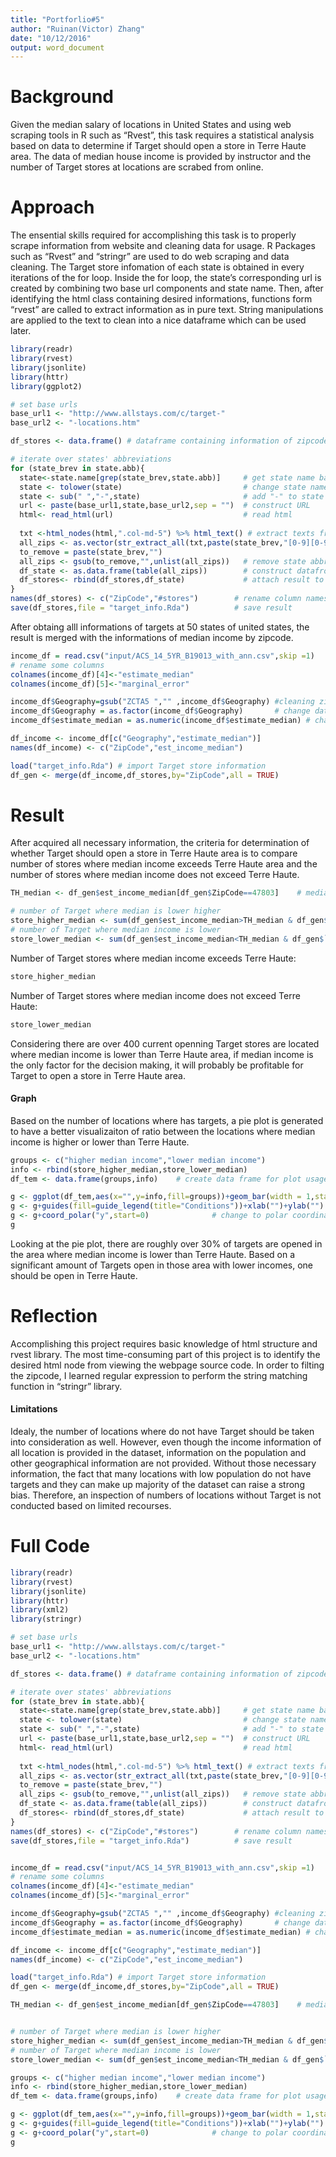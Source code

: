 ```yaml
---
title: "Portforlio#5"
author: "Ruinan(Victor) Zhang"
date: "10/12/2016"
output: word_document
---
```


# Background
Given the median salary of locations in United States and using web scraping tools in R such as "Rvest", this task requires a statistical analysis based on data to determine if Target should open a store in Terre Haute area. The data of median house income is provided by instructor and the number of Target stores at locations are scrabed from online. 

# Approach
The ensential skills required for accomplishing this task is to properly scrape information from website and cleaning data for usage. R Packages such as "Rvest" and "stringr" are used to do web scraping and data cleaning. The Target store infomation of each state is obtained in every iterations of the for loop. Inside the for loop, the state's corresponding url is created by combining two base url components and state name. Then, after identifying the html class containing desired informations, functions form "rvest" are called to extract information as in pure text. String manipulations are applied to the text to clean into a nice dataframe which can be used later. 
```r
library(readr)
library(rvest)
library(jsonlite)
library(httr)
library(ggplot2)
```


```r
# set base urls
base_url1 <- "http://www.allstays.com/c/target-"
base_url2 <- "-locations.htm"

df_stores <- data.frame() # dataframe containing information of zipcode where is at least a Target Store

# iterate over states' abbreviations
for (state_brev in state.abb){
  state<-state.name[grep(state_brev,state.abb)]     # get state name based on abbreviation
  state <- tolower(state)                           # change state name to lower case
  state <- sub(" ","-",state)                       # add "-" to state name
  url <- paste(base_url1,state,base_url2,sep = "")  # construct URL
  html<- read_html(url)                             # read html
  
  txt <-html_nodes(html,".col-md-5") %>% html_text() # extract texts from specific html class
  all_zips <- as.vector(str_extract_all(txt,paste(state_brev,"[0-9][0-9][0-9][0-9][0-9]"))) #extract zipcode
  to_remove = paste(state_brev,"")
  all_zips <- gsub(to_remove,"",unlist(all_zips))   # remove state abbreviation in the zipcode
  df_state <- as.data.frame(table(all_zips))        # construct datafrome for zipcodes which has Target Store
  df_stores<- rbind(df_stores,df_state)             # attach result to final output df
}
names(df_stores) <- c("ZipCode","#stores")        # rename column names
save(df_stores,file = "target_info.Rda")          # save result
```
After obtaing alll informations of targets at 50 states of united states, the result is merged with the informations of median income by zipcode. 
```r
income_df = read.csv("input/ACS_14_5YR_B19013_with_ann.csv",skip =1)
# rename some columns
colnames(income_df)[4]<-"estimate_median"
colnames(income_df)[5]<-"marginal_error"

income_df$Geography=gsub("ZCTA5 ","" ,income_df$Geography) #cleaning zipcode column
income_df$Geography = as.factor(income_df$Geography)       # change data types to factor
income_df$estimate_median = as.numeric(income_df$estimate_median) # change data types to numerical

df_income <- income_df[c("Geography","estimate_median")]
names(df_income) <- c("ZipCode","est_income_median")

load("target_info.Rda") # import Target store information
df_gen <- merge(df_income,df_stores,by="ZipCode",all = TRUE)
```

# Result
After acquired all necessary information, the criteria for determination of whether Target should open a store in Terre Haute area is to compare number of stores where median income exceeds Terre Haute area and the number of stores where median income does not exceed Terre Haute. 

```r
TH_median <- df_gen$est_income_median[df_gen$ZipCode==47803]    # median income of Terre Haute

# number of Target where median is lower higher
store_higher_median <- sum(df_gen$est_income_median>TH_median & df_gen$`#stores`>0,na.rm=TRUE)
# number of Target where median income is lower
store_lower_median <- sum(df_gen$est_income_median<TH_median & df_gen$`#stores`>0,na.rm=TRUE)
```

Number of Target stores where median income exceeds Terre Haute:
```r
store_higher_median
```

Number of Target stores where median income does not exceed Terre Haute:
```r
store_lower_median
```
Considering there are over 400 current openning Target stores are located where median income is lower than Terre Haute area, if median income is the only factor for the decision making, it will probably be profitable for Target to open a store in Terre Haute area.

#### Graph
Based on the number of locations where has targets, a pie plot is generated to have a better visualizaiton of ratio between the locations where median income is higher or lower than Terre Haute.


```r
groups <- c("higher median income","lower median income")
info <- rbind(store_higher_median,store_lower_median)
df_tem <- data.frame(groups,info)    # create data frame for plot usage

g <- ggplot(df_tem,aes(x="",y=info,fill=groups))+geom_bar(width = 1,stat = "identity") # construct bar plot
g <- g+guides(fill=guide_legend(title="Conditions"))+xlab("")+ylab("")      # set labels
g <- g+coord_polar("y",start=0)              # change to polar coordinate system
g
```



Looking at the pie plot, there are roughly over 30% of targets are opened in the area where median income is lower than Terre Haute. Based on a significant amount of Targets open in those area with lower incomes, one should be open in Terre Haute.

# Reflection
Accomplishing this project requires basic knowledge of html structure and rvest library. The most time-consuming part of this project is to identify the desired html node from viewing the webpage source code. In order to filting the zipcode, I learned regular expression to perform the string matching function in "stringr" library.

#### Limitations
Idealy, the number of locations where do not have Target should be taken into consideration as well. However, even though the income information of all location is provided in the dataset, information on the population and other geographical information are not provided. Without those necessary information, the fact that many locations with low population do not have targets and they can make up majority of the dataset can raise a strong bias. Therefore, an inspection of numbers of locations without Target is not conducted based on limited recourses. 


# Full Code
```r
library(readr)
library(rvest)
library(jsonlite)
library(httr)
library(xml2)
library(stringr)

# set base urls
base_url1 <- "http://www.allstays.com/c/target-"
base_url2 <- "-locations.htm"

df_stores <- data.frame() # dataframe containing information of zipcode where is at least a Target Store

# iterate over states' abbreviations
for (state_brev in state.abb){
  state<-state.name[grep(state_brev,state.abb)]     # get state name based on abbreviation
  state <- tolower(state)                           # change state name to lower case
  state <- sub(" ","-",state)                       # add "-" to state name
  url <- paste(base_url1,state,base_url2,sep = "")  # construct URL
  html<- read_html(url)                             # read html
  
  txt <-html_nodes(html,".col-md-5") %>% html_text() # extract texts from specific html class
  all_zips <- as.vector(str_extract_all(txt,paste(state_brev,"[0-9][0-9][0-9][0-9][0-9]"))) #extract zipcode
  to_remove = paste(state_brev,"")
  all_zips <- gsub(to_remove,"",unlist(all_zips))   # remove state abbreviation in the zipcode
  df_state <- as.data.frame(table(all_zips))        # construct datafrome for zipcodes which has Target Store
  df_stores<- rbind(df_stores,df_state)             # attach result to final output df
}
names(df_stores) <- c("ZipCode","#stores")        # rename column names
save(df_stores,file = "target_info.Rda")          # save result


income_df = read.csv("input/ACS_14_5YR_B19013_with_ann.csv",skip =1)
# rename some columns
colnames(income_df)[4]<-"estimate_median"
colnames(income_df)[5]<-"marginal_error"

income_df$Geography=gsub("ZCTA5 ","" ,income_df$Geography) #cleaning zipcode column
income_df$Geography = as.factor(income_df$Geography)       # change data types to factor
income_df$estimate_median = as.numeric(income_df$estimate_median) # change data types to numerical

df_income <- income_df[c("Geography","estimate_median")]
names(df_income) <- c("ZipCode","est_income_median")

load("target_info.Rda") # import Target store information
df_gen <- merge(df_income,df_stores,by="ZipCode",all = TRUE)

TH_median <- df_gen$est_income_median[df_gen$ZipCode==47803]    # median income of Terre Haute


# number of Target where median is lower higher
store_higher_median <- sum(df_gen$est_income_median>TH_median & df_gen$`#stores`>0,na.rm=TRUE)
# number of Target where median income is lower
store_lower_median <- sum(df_gen$est_income_median<TH_median & df_gen$`#stores`>0,na.rm=TRUE)

groups <- c("higher median income","lower median income")
info <- rbind(store_higher_median,store_lower_median)
df_tem <- data.frame(groups,info)    # create data frame for plot usage

g <- ggplot(df_tem,aes(x="",y=info,fill=groups))+geom_bar(width = 1,stat = "identity") # construct bar plot
g <- g+guides(fill=guide_legend(title="Conditions"))+xlab("")+ylab("")      # set labels
g <- g+coord_polar("y",start=0)              # change to polar coordinate system
g

```

